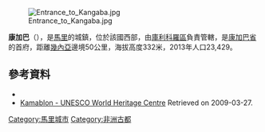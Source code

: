 [[Image:Entrance_to_Kangaba.jpg|right]]

{{Coord|11|56|N|8|25|W|display=title}}

'''康加巴'''（{{lang-fr|Kangaba}}），是[[馬里|馬里]]的城鎮，位於該國西部，由[[庫利科羅區|庫利科羅區]]負責管轄，是[[康加巴省|康加巴省]]的首府，距離[[幾內亞|幾內亞]]邊境50公里，海拔高度332米，2013年人口23,429。

==參考資料==
*{{cite web|url=http://mali-reforme-telecom.mctmtl.com/previsions.pdf|title=Previsions de desserte des communes pour la periode de 2001-2005|publisher=Mali Reforme Telecom|accessdate=February 11, 2009|deadurl=yes|archiveurl=https://web.archive.org/web/20040829024117/http://mali-reforme-telecom.mctmtl.com/previsions.pdf|archivedate=2004年8月29日}}
*[http://whc.unesco.org/en/tentativelists/1347/ Kamablon - UNESCO World Heritage Centre] {{Wayback|url=http://whc.unesco.org/en/tentativelists/1347/ |date=20180806214547 }} Retrieved on 2009-03-27.

{{庫利科羅區}}

[[Category:馬里城市|Category:馬里城市]]
[[Category:非洲古都|Category:非洲古都]]


{{Mali-geo-stub}}